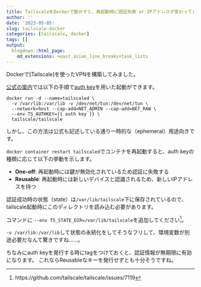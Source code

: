 ```yaml
---
title: TailscaleをDockerで動かすと、再起動時に認証失敗 or IPアドレスが変わってしまう問題への対処
author: ''
date: '2023-05-05'
slug: tailscale-docker
categories: [tailscale, docker]
tags: []
output:
  blogdown::html_page:
    md_extensions: +east_asian_line_breaks+task_lists
---
```


Dockerで[Tailscale]を使ったVPNを構築してみました。

[公式の案内](https://hub.docker.com/r/tailscale/tailscale)では以下の手順で[auth key](https://tailscale.com/kb/1085/auth-keys/)を用いた起動ができます。

```
docker run -d --name=tailscaled \
  -v /var/lib:/var/lib -v /dev/net/tun:/dev/net/tun \
  --network=host --cap-add=NET_ADMIN --cap-add=NET_RAW \
  --env TS_AUTHKEY={{ auth key }} \
  tailscale/tailscale
```

しかし、この方法は公式も記述している通り一時的な（ephemeral）用途向きです。

`docker container restart tailscaled`でコンテナを再起動すると、auth keyの種類に応じて以下の挙動を示します。

- **One-off**: 再起動時には鍵が無効化されているため認証に失敗する
- **Reusable**: 再起動時には新しいデバイスと認識されるため、新しいIPアドレスを持つ

認証成功時の状態（state）は`/var/lib/tailscale`下に保存されているので、tailscale起動時にこのディレクトリを読み込む必要があります。

コマンドに `--env TS_STATE_DIR=/var/lib/tailscale`を追加してください^[https://github.com/tailscale/tailscale/issues/7119]。

`-v /var/lib:/var/lib`して状態の永続化をしてそうなフリして、環境変数が別途必要だなんて驚きですね……。

ちなみにauth keyを発行する時にtagをつけておくと、認証情報が無期限に有効になります。
これならReusableなキーを発行せずとも十分そうですね。
